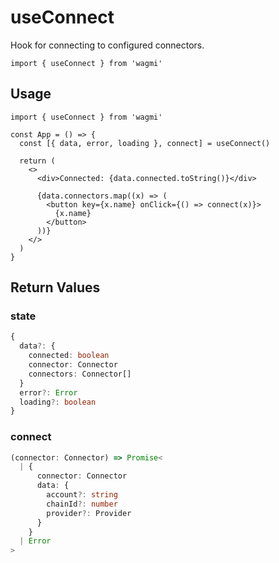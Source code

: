 # useConnect

Hook for connecting to configured connectors.

```tsx
import { useConnect } from 'wagmi'
```

## Usage

```tsx
import { useConnect } from 'wagmi'

const App = () => {
  const [{ data, error, loading }, connect] = useConnect()

  return (
    <>
      <div>Connected: {data.connected.toString()}</div>

      {data.connectors.map((x) => (
        <button key={x.name} onClick={() => connect(x)}>
          {x.name}
        </button>
      ))}
    </>
  )
}
```

## Return Values

### state

```ts
{
  data?: {
    connected: boolean
    connector: Connector
    connectors: Connector[]
  }
  error?: Error
  loading?: boolean
}
```

### connect

```ts
(connector: Connector) => Promise<
  | {
      connector: Connector
      data: {
        account?: string
        chainId?: number
        provider?: Provider
      }
    }
  | Error
>
```
